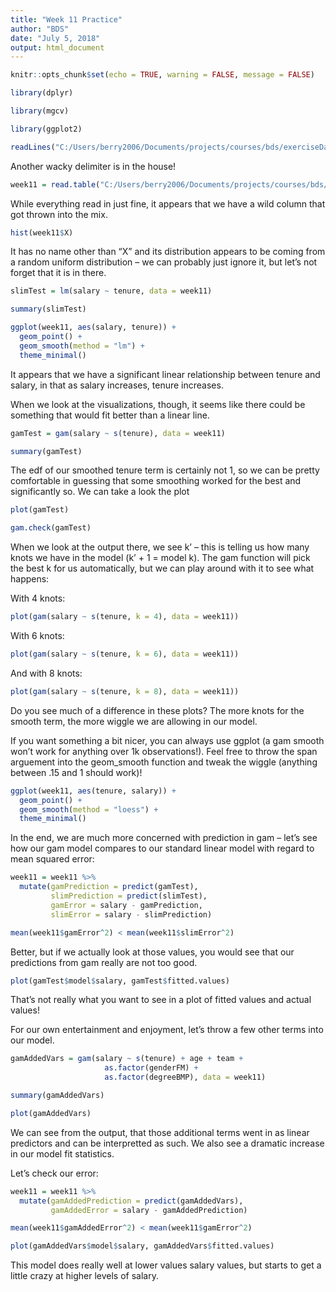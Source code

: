 ```yaml
---
title: "Week 11 Practice"
author: "BDS"
date: "July 5, 2018"
output: html_document
---
```


```r
knitr::opts_chunk$set(echo = TRUE, warning = FALSE, message = FALSE)
```

```r
library(dplyr)

library(mgcv)

library(ggplot2)
```


```r
readLines("C:/Users/berry2006/Documents/projects/courses/bds/exerciseData/week11.txt")[1:10]
```

Another wacky delimiter is in the house!

```r
week11 = read.table("C:/Users/berry2006/Documents/projects/courses/bds/exerciseData/week11.txt", sep = "^")
```

While everything read in just fine, it appears that we have a wild column that got thrown into the mix. 

```r
hist(week11$X)
```


It has no name other than "X" and its distribution appears to be coming from a random uniform distribution -- we can probably just ignore it, but let's not forget that it is in there.

```r
slimTest = lm(salary ~ tenure, data = week11)

summary(slimTest)

ggplot(week11, aes(salary, tenure)) +
  geom_point() + 
  geom_smooth(method = "lm") +
  theme_minimal()
```

It appears that we have a significant linear relationship between tenure and salary, in that as salary increases, tenure increases. 

When we look at the visualizations, though, it seems like there could be something that would fit better than a linear line.

```r
gamTest = gam(salary ~ s(tenure), data = week11)

summary(gamTest)
```

The edf of our smoothed tenure term is certainly not 1, so we can be pretty comfortable in guessing that some smoothing worked for the best and significantly so. We can take a look the plot

```r
plot(gamTest)
```

```r
gam.check(gamTest)
```

When we look at the output there, we see k' -- this is telling us how many knots we have in the model (k' + 1 = model k). The gam function will pick the best k for us automatically, but we can play around with it to see what happens:

With 4 knots:

```r
plot(gam(salary ~ s(tenure, k = 4), data = week11))
```

With 6 knots:

```r
plot(gam(salary ~ s(tenure, k = 6), data = week11))
```

And with 8 knots:

```r
plot(gam(salary ~ s(tenure, k = 8), data = week11))
```

Do you see much of a difference in these plots? The more knots for the smooth term, the more wiggle we are allowing in our model.

If you want something a bit nicer, you can always use ggplot (a gam smooth won't work for anything over 1k observations!). Feel free to throw the span arguement into the geom_smooth function and tweak the wiggle (anything between .15 and 1 should work)!
```r
ggplot(week11, aes(tenure, salary)) +
  geom_point() + 
  geom_smooth(method = "loess") +
  theme_minimal()
```


In the end, we are much more concerned with prediction in gam -- let's see how our gam model compares to our standard linear model with regard to mean squared error:

```r
week11 = week11 %>% 
  mutate(gamPrediction = predict(gamTest), 
         slimPrediction = predict(slimTest), 
         gamError = salary - gamPrediction, 
         slimError = salary - slimPrediction)

mean(week11$gamError^2) < mean(week11$slimError^2)
```

Better, but if we actually look at those values, you would see that our predictions from gam really are not too good.

```r
plot(gamTest$model$salary, gamTest$fitted.values)
```

That's not really what you want to see in a plot of fitted values and actual values!

For our own entertainment and enjoyment, let's throw a few other terms into our model.

```r
gamAddedVars = gam(salary ~ s(tenure) + age + team +
                     as.factor(genderFM) + 
                     as.factor(degreeBMP), data = week11)

summary(gamAddedVars)

plot(gamAddedVars)
```

We can see from the output, that those additional terms went in as linear predictors and can be interpretted as such. We also see a dramatic increase in our model fit statistics.

Let's check our error:

```r
week11 = week11 %>% 
  mutate(gamAddedPrediction = predict(gamAddedVars), 
         gamAddedError = salary - gamAddedPrediction)

mean(week11$gamAddedError^2) < mean(week11$gamError^2)


```

```r
plot(gamAddedVars$model$salary, gamAddedVars$fitted.values)
```

This model does really well at lower values salary values, but starts to get a little crazy at higher levels of salary.